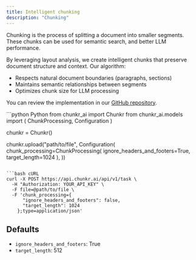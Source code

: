 ```yaml
---
title: Intelligent chunking
description: "Chunking"
---
```


Chunking is the process of splitting a document into smaller segments. 
These chunks can be used for semantic search, and better LLM performance.

By leveraging layout analysis, we create intelligent chunks that preserve document structure and context. Our algorithm:
- Respects natural document boundaries (paragraphs, sections)
- Maintains semantic relationships between segments
- Optimizes chunk size for LLM processing

You can review the implementation in our [GitHub repository](https://github.com/lumina-ai-inc/chunkr/blob/main/core/src/utils/services/chunking.rs#L113).

<CodeGroup> 
```python Python
from chunkr_ai import Chunkr
from chunkr_ai.models import (
    ChunkProcessing,
    Configuration
)

chunkr = Chunkr()

chunkr.upload("path/to/file", Configuration(
    chunk_processing=ChunkProcessing(
        ignore_headers_and_footers=True, 
        target_length=1024 
    ),
))
```

```bash cURL
curl -X POST https://api.chunkr.ai/api/v1/task \
  -H "Authorization: YOUR_API_KEY" \
  -F file=@path/to/file \
  -F 'chunk_processing={
      "ignore_headers_and_footers": false,
      "target_length": 1024
    };type=application/json'
```
</CodeGroup>

## Defaults

- `ignore_headers_and_footers`: True
- `target_length`: 512